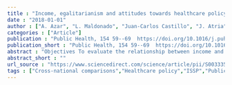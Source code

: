 ```yaml
---
title : "Income, egalitarianism and attitudes towards healthcare policy: a study on public attitudes in~29~countries"
date : "2018-01-01"
author : ["A. Azar", "L. Maldonado", "Juan-Carlos Castillo", "J. Atria"]
categories : ["Article"]
publication : "Public Health, 154 59--69  https://doi.org/10.1016/j.puhe.2017.09.007"
publication_short : "Public Health, 154 59--69  https://doi.org/10.1016/j.puhe.2017.09.007"
abstract : "Objectives To evaluate the relationship between income and egalitarian values and attitudes towards healthcare policy. Study design Cross-sectional and cross-national study. Methods Data for 29 countries from the International Social Survey Programme (ISSP) 2011 were used. The dependent variables are a general attitude towards government involvement in healthcare provision and two attitudes regarding specific policies (taxes and public funding). Income and egalitarianism were also measured by using ISSP. Data were analysed using regression models that account for individual and country-level characteristics, and country-fixed effects. Results The effect of income is small and non-significant for attitudes towards government involvement and public funding. For willingness to pay (WTP) taxes to improve healthcare services, we find a positive association with income. Results for egalitarianism suggest a positive association with government involvement in healthcare provision and significant interactions with WTP taxes. Conclusions The distinction of dimensions and mechanisms underlying policy attitudes appears as relevant. Citizens across socioeconomic groups are motivated to support state-funded healthcare, favouring the design of non-selfish policies. These findings suggest that there is space for policymakers who seek to increase healthcare spending encouraging either policies for specific groups or broader institutional changes."
abstract_short : ""
url_source : "https://www.sciencedirect.com/science/article/pii/S0033350617303281"
tags : ["Cross-national comparisons","Healthcare policy","ISSP","Public attitude","Public funding","redistributive preferences"]
---
```

